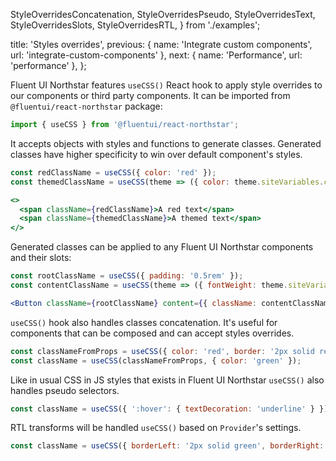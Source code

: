   StyleOverridesConcatenation,
  StyleOverridesPseudo,
  StyleOverridesText,
  StyleOverridesSlots,
  StyleOverridesRTL,
} from './examples';

  title: 'Styles overrides',
  previous: { name: 'Integrate custom components', url: 'integrate-custom-components' },
  next: { name: 'Performance', url: 'performance' },
};

Fluent UI Northstar features `useCSS()` React hook to apply style overrides to our components or third party components. It can be imported from `@fluentui/react-northstar` package:

```js
import { useCSS } from '@fluentui/react-northstar';
```

It accepts objects with styles and functions to generate classes. Generated classes have higher specificity to win over default component's styles.

```jsx
const redClassName = useCSS({ color: 'red' });
const themedClassName = useCSS(theme => ({ color: theme.siteVariables.colorScheme.brand.foreground1 }));
```

```jsx
<>
  <span className={redClassName}>A red text</span>
  <span className={themedClassName}>A themed text</span>
</>
```

<StyleOverridesText />

Generated classes can be applied to any Fluent UI Northstar components and their slots:

```js
const rootClassName = useCSS({ padding: '0.5rem' });
const contentClassName = useCSS(theme => ({ fontWeight: theme.siteVariables.fontWeightSemilight }));
```

```jsx
<Button className={rootClassName} content={{ className: contentClassName, content: 'A styled button' }} />
```

<StyleOverridesSlots />

`useCSS()` hook also handles classes concatenation. It's useful for components that can be composed and can accept styles overrides.

```js
const classNameFromProps = useCSS({ color: 'red', border: '2px solid red' });
const className = useCSS(classNameFromProps, { color: 'green' });
```

<StyleOverridesConcatenation />

Like in usual CSS in JS styles that exists in Fluent UI Northstar `useCSS()` also handles pseudo selectors.

```js
const className = useCSS({ ':hover': { textDecoration: 'underline' } });
```

<StyleOverridesPseudo />

RTL transforms will be handled `useCSS()` based on `Provider`'s settings.

```js
const className = useCSS({ borderLeft: '2px solid green', borderRight: '2px solid red' });
```

<StyleOverridesRTL />
